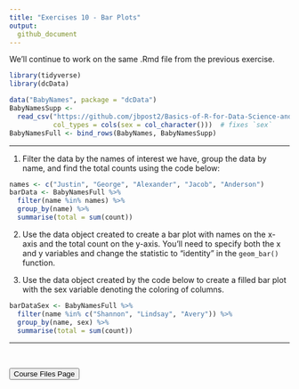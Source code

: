 ```yaml
---
title: "Exercises 10 - Bar Plots"
output:
  github_document
---
```


We'll continue to work on the same .Rmd file from the previous exercise.    
```r
library(tidyverse)
library(dcData)

data("BabyNames", package = "dcData")
BabyNamesSupp <- 
  read_csv("https://github.com/jbpost2/Basics-of-R-for-Data-Science-and-Statistics/raw/master/datasets/BabyNamesSupp.csv",
           col_types = cols(sex = col_character()))  # fixes `sex`
BabyNamesFull <- bind_rows(BabyNames, BabyNamesSupp)
```

<hr> 

1. Filter the data by the names of interest we have, group the data by name, and find the total counts using the code below:

```r
names <- c("Justin", "George", "Alexander", "Jacob", "Anderson")
barData <- BabyNamesFull %>%
  filter(name %in% names) %>% 
  group_by(name) %>%
  summarise(total = sum(count))
```

2. Use the data object created to create a bar plot with names on the x-axis and the total count on the y-axis.  You'll need to specify both the x and y variables  and change the statistic to "identity" in the `geom_bar()` function.  

3.  Use the data object created by the code below to create a filled bar plot with the sex variable denoting the coloring of columns.

```r
barDataSex <- BabyNamesFull %>%
  filter(name %in% c("Shannon", "Lindsay", "Avery")) %>% 
  group_by(name, sex) %>%
  summarise(total = sum(count))
```


<hr>

<br>

<a href = "https://jbpost2.github.io/Basics-of-R-for-Data-Science-and-Statistics/CourseFiles.html"><button type="button">Course Files Page</button></a>
